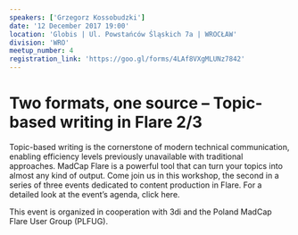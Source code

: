 ```yaml
---
speakers: ['Grzegorz Kossobudzki']
date: '12 December 2017 19:00'
location: 'Globis | Ul. Powstańców Śląskich 7a | WROCŁAW'
division: 'WRO'
meetup_number: 4
registration_link: 'https://goo.gl/forms/4LAf8VXgMLUNz7842'
---
```


# Two formats, one source – Topic-based writing in Flare 2/3

Topic-based writing is the cornerstone of modern technical communication,
enabling efficiency levels previously unavailable with traditional approaches.
MadCap Flare is a powerful tool that can turn your topics into almost any kind
of output. Come join us in this workshop, the second in a series of three events
dedicated to content production in Flare. For a detailed look at the event’s
agenda, click here.

This event is organized in cooperation with 3di and the Poland MadCap Flare User
Group (PLFUG).
